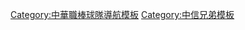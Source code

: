 {{Navbox
| name  = 中信兄弟
| title = [[中信兄弟|<span style="color:white;">中信兄弟</span>]]
| groupstyle = background:#FFCC00; color:#FFFFFF ; width:9em
| listclass = hlist
| titlestyle = background:#FFCC00 ; color:#fff;
| bodystyle = width:{{{width|100%}}}; <!--if width not specified, use width of former template-->
| state = {{{state|autocollapse}}}

| group1=歷史
| list1=
* [[兄弟飯店棒球隊]]
* [[兄弟象]]
* 創辦人：[[洪騰勝]]
* 領隊：[[洪瑞河]]

| group2=球場
| list2=
* [[龍潭棒球場|兄弟棒球場]]（兄弟象訓練基地）
* [[新北市立新莊棒球場]]（2001–2014）
* [[臺中洲際棒球場]]（2015- ）
* [[中國信託公益園區]]（中信兄弟訓練基地）

| group3=[[中信兄弟總教練列表|{{white|歷任總教練}}]]
| list3=
  {{Navbox subgroup
  |group1 = 兄弟象
  | groupstyle = background:#FFCC00; color:#FFFFFF ; width:9em
   |list1  = 
* [[曾紀恩]]
* [[森下正夫]]
* [[山根俊英]]
* [[江仲豪]]
* [[中山俊丈]]
* [[林百亨]]
* [[林易增]]
* [[榊原良行]]
* [[吳思賢]]
* [[王光輝 (棒球選手)|王光輝]]
* [[中込伸]]
* [[陳瑞振]]
* [[陳琦豐]]
* [[謝長亨]]
   |group2 = 中信兄弟
   |list2  = 
* [[謝長亨]]
* [[吳復連]]
* [[科里·史耐德|史耐德]]
* [[斯科特·伯納|伯納]]
* [[丘昌榮]]
* [[林威助]] 
  }}
| group4=領導人物
| list4=
* 實際出資者：[[辜仲諒]]
* 董事長：[[陳國恩]]	
* 副董事長：[[高英傑]]
* 領隊：[[劉志威]]
* 總教練：[[林威助]]

| group5=退休背號
| list5=
* 67 [[曾紀恩]]
* 23 [[彭政閔]]

| group6=二軍
| list6=
* [[中信兄弟二軍]]

| group7=季冠軍
| list7=
* 1992上半季
* 1992下半季
* 1993上半季
* 1994上半季
* 1994下半季
* 2001下半季
* 2002上半季
* 2002下半季
* 2003下半季
* 2009下半季
* 2010下半季
* 2014下半季
* 2015下半季
* 2016上半季
* 2019下半季
* 2020上半季  
* 2021上半季  

| group8=季後挑戰賽
| list8=
* [[2008年中華職棒季後挑戰賽|2008]]
* [[2017年中華職棒季後挑戰賽|2017]]

| group9=總冠軍
| list9=
* [[1992年中華職棒總冠軍賽|1992]]
* [[1993年中華職棒總冠軍賽|1993]]
* [[1994年中華職棒總冠軍賽|1994]]
* [[2001年中華職棒總冠軍賽|2001]]
* [[2002年中華職棒總冠軍賽|2002]]
* [[2003年中華職棒總冠軍賽|2003]]
* [[2010年中華職棒總冠軍賽|2010]]
* [[2021年中華職棒總冠軍賽|2021]]
| group10=啦啦隊
| list10=
* [[象Young女孩]]
** 兄弟象
* [[熱情姊妹]]

| group11=其他
| list11=
* 兄弟象
** [[兄弟象紀錄列表|紀錄]]
** [[兄弟象開幕戰先發投手|開幕戰先發投手]]
** [[兄弟象新人選秀首輪指名|新人選秀首輪指名]]
* [[中信兄弟亞軍魔咒|亞軍魔咒]]

}}<noinclude>
[[Category:中華職棒球隊導航模板]]
[[Category:中信兄弟模板]]
</noinclude>